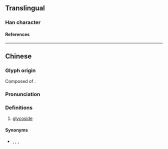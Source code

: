 {{also|𤮼}}
{{character info}}
==Translingual==

===Han character===
{{Han char|rn=99|rad=甘|as=03|sn=8|four=4370|canj=IPTM|ids=⿹弋甘}}

====References====
{{Han ref|kx=0355.101|hdz=10559.070|uh=7519}}

----

==Chinese==
{{zh-forms}}
{{zh-wp}}

===Glyph origin===
Composed of {{Han compound|代|abb1=1|t1=substitute|甘|t2=sweet}}.

===Pronunciation===
{{zh-pron
|m=dài
|c=doi6
|cat=n
}}

===Definitions===
{{zh-hanzi}}

# {{lb|zh|dated|organic chemistry}} [[glycoside]]

====Synonyms====
* {{zh-l|苷}}, {{zh-l|醣苷}}, {{zh-l|配糖體}}, {{zh-l|配糖物}}